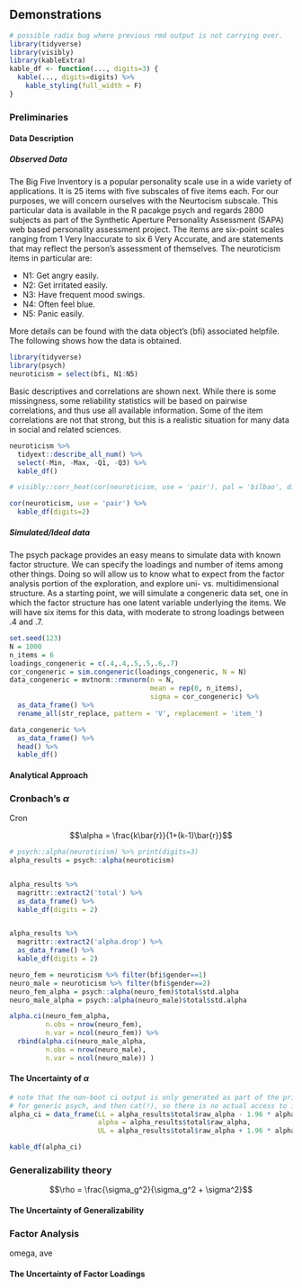 ## Demonstrations

```r
# possible radix bug where previous rmd output is not carrying over.
library(tidyverse)
library(visibly)
library(kableExtra)
kable_df <- function(..., digits=3) {
  kable(..., digits=digits) %>% 
    kable_styling(full_width = F)
}
```

### Preliminaries

#### Data Description

##### Observed Data

The Big Five Inventory is a popular personality scale use in a wide variety of applications. It is 25 items with five subscales of five items each.  For our purposes, we will concern ourselves with the Neurtocism subscale.  This particular data is available in the R pacakge <span class="pack">psych</span> and regards 2800 subjects as part of the Synthetic Aperture Personality Assessment (SAPA) web based personality assessment project.  The items are six-point scales ranging from 1 Very Inaccurate to six 6 Very Accurate, and are statements that may reflect the person's assessment of themselves.  The neuroticism items in particular are:

- N1: Get angry easily.
- N2: Get irritated easily.
- N3: Have frequent mood swings.
- N4: Often feel blue.
- N5: Panic easily.

More details can be found with the data object's (<span class="objclass">bfi</span>) associated helpfile.  The following shows how the data is obtained.

```r
library(tidyverse)
library(psych)
neuroticism = select(bfi, N1:N5)
```

Basic descriptives and correlations are shown next. While there is some missingness, some reliability statistics will be based on pairwise correlations, and thus use all available information.  Some of the item correlations are not that strong, but this is a realistic situation for many data in social and related sciences.

```r
neuroticism %>% 
  tidyext::describe_all_num() %>% 
  select(-Min, -Max, -Q1, -Q3) %>% 
  kable_df()
```


```r
# visibly::corr_heat(cor(neuroticism, use = 'pair'), pal = 'bilbao', dir=1)

cor(neuroticism, use = 'pair') %>% 
  kable_df(digits=2)
```


##### Simulated/Ideal data

The psych package provides an easy means to simulate data with known factor structure.  We can specify the loadings and number of items among other things.  Doing so will allow us to know what to expect from the factor analysis portion of the exploration, and explore uni- vs. multidimensional structure.  As a starting point, we will simulate a <span class="emph">congeneric</span> data set, one in which the factor structure has one latent variable underlying the items.  We will have six items for this data, with moderate to strong loadings between .4 and .7.

```r
set.seed(123)
N = 1000
n_items = 6
loadings_congeneric = c(.4,.4,.5,.5,.6,.7)
cor_congeneric = sim.congeneric(loadings_congeneric, N = N)
data_congeneric = mvtnorm::rmvnorm(n = N, 
                                   mean = rep(0, n_items), 
                                   sigma = cor_congeneric) %>% 
  as_data_frame() %>% 
  rename_all(str_replace, pattern = 'V', replacement = 'item_')
```

```r
data_congeneric %>% 
  as_data_frame() %>% 
  head() %>% 
  kable_df()
```



#### Analytical Approach

### Cronbach's $\alpha$

Cron

$$\alpha = \frac{k\bar{r}}{1+(k-1)\bar{r}}$$

```r
# psych::alpha(neuroticism) %>% print(digits=3)
alpha_results = psych::alpha(neuroticism)


alpha_results %>% 
  magrittr::extract2('total') %>% 
  as_data_frame() %>% 
  kable_df(digits = 2)


alpha_results %>% 
  magrittr::extract2('alpha.drop') %>% 
  as_data_frame() %>% 
  kable_df(digits = 2)
```

```r
neuro_fem = neuroticism %>% filter(bfi$gender==1)
neuro_male = neuroticism %>% filter(bfi$gender==2)
neuro_fem_alpha = psych::alpha(neuro_fem)$total$std.alpha
neuro_male_alpha = psych::alpha(neuro_male)$total$std.alpha

alpha.ci(neuro_fem_alpha,
         n.obs = nrow(neuro_fem),
         n.var = ncol(neuro_fem)) %>% 
  rbind(alpha.ci(neuro_male_alpha,
         n.obs = nrow(neuro_male),
         n.var = ncol(neuro_male)) )
```



#### The Uncertainty of $\alpha$

```r
# note that the non-boot ci output is only generated as part of the print method
# for generic psych, and then cat(!), so there is no actual access to it.
alpha_ci = data_frame(LL = alpha_results$total$raw_alpha - 1.96 * alpha_results$total$ase, 
                      alpha = alpha_results$total$raw_alpha, 
                      UL = alpha_results$total$raw_alpha + 1.96 * alpha_results$total$ase)

kable_df(alpha_ci)
```


### Generalizability theory

$$\rho = \frac{\sigma_g^2}{\sigma_g^2 + \sigma^2}$$


#### The Uncertainty of Generalizability

### Factor Analysis

omega, ave

#### The Uncertainty of Factor Loadings
